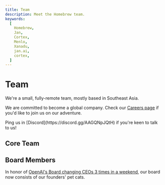 ```yaml
---
title: Team
description: Meet the Homebrew team.
keywords:
  [
    Homebrew,
    Jan,
    Cortex,
    Menlo,
    Xanadu,
    jan.ai,
    cortex,
  ]
---
```



# Team

We're a small, fully-remote team, mostly based in Southeast Asia. 

We are committed to become a global company. Check our [Careers page](https://homebrew.bamboohr.com/careers) if you'd like to join us on our adventure.

<Callout emoji="🌏">
Ping us in [Discord](https://discord.gg/AAGQNpJQtH) if you're keen to talk to us!
</Callout>

## Core Team

<Cards>
    <Card title="Nicole Zhu" href="#" />
    <Card title="Daniel Ong" href="#" />
    <Card title="Louis Le" href="#" />
    <Card title="Alan Dao" href="#" />
    <Card title="Hien To" href="#" />
    <Card title="James Nguyen" href="#" />
    <Card title="Ong Yeowhua" href="#" />
    <Card title="Faisal Amir" href="#" />
    <Card title="Rex Ha" href="#" />
    <Card title="Ashley Tran" href="#" />
    <Card title="Emre Can Kartal" href="#" />
    <Card title="Sang Nguyen" href="#" />
    <Card title="Gabrielle Ong" href="#" />
    <Card title="Bach Vu" href="#" />
    <Card title="Alex Nguyen" href="#" />
</Cards>

## Board Members

In honor of [OpenAI's Board changing CEOs 3 times in a weekend](https://en.wikipedia.org/wiki/Removal_of_Sam_Altman_from_OpenAI), our board now consists of our founders' pet cats. 

<Cards>
    <Card title="Dobby" href="#" />
    <Card title="Mama Cat" href="#" />
</Cards>
